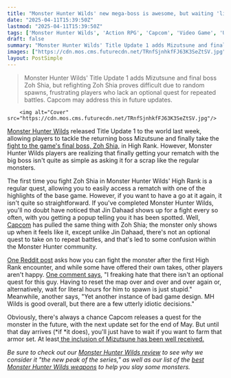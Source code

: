 ```yaml
---
title: "Monster Hunter Wilds' new mega-boss is awesome, but waiting 'literal hours' for this thing to spawn is such a buzzkill"
date: "2025-04-11T15:39:50Z"
lastmod: "2025-04-11T15:39:50Z"
tags: ['Monster Hunter Wilds', 'Action RPG', 'Capcom', 'Video Game', 'Update', 'Mizutsune', 'Zoh Shia']
draft: false
summary: "Monster Hunter Wilds' Title Update 1 adds Mizutsune and final boss Zoh Shia, but refighting Zoh Shia proves difficult due to random spawns, frustrating players who lack an optional quest for repeated battles.  Capcom may address this in future updates."
images: ["https://cdn.mos.cms.futurecdn.net/TRnfSjnhkfFJ63K3SeZtSV.jpg"]
layout: PostSimple
---
```

> Monster Hunter Wilds' Title Update 1 adds Mizutsune and final boss Zoh Shia, but refighting Zoh Shia proves difficult due to random spawns, frustrating players who lack an optional quest for repeated battles.  Capcom may address this in future updates.


        <img alt="Cover" src="https://cdn.mos.cms.futurecdn.net/TRnfSjnhkfFJ63K3SeZtSV.jpg"/>
        
[Monster Hunter Wilds](https://www.gamesradar.com/games/monster-hunter/monster-hunter-wilds-guide/) released Title Update 1 to the world last week, allowing players to tackle the returning boss Mizutsune and finally take the [fight to the game's final boss, Zoh Shia,](https://www.gamesradar.com/games/monster-hunter/new-monster-hunter-wilds-update-brings-a-monster-so-fierce-fans-have-gone-from-calling-the-game-too-easy-to-asking-what-the-hell-was-that/) in High Rank. However, Monster Hunter Wilds players are realizing that finally getting your rematch with the big boss isn't quite as simple as asking it for a scrap like the regular monsters.

The first time you fight Zoh Shia in Monster Hunter Wilds' High Rank is a regular quest, allowing you to easily access a rematch with one of the highlights of the base game. However, if you want to have a go at it again, it isn't quite so straightforward. If you've completed Monster Hunter Wilds, you'll no doubt have noticed that Jin Dahaad shows up for a fight every so often, with you getting a popup telling you it has been spotted. Well, [Capcom](https://www.gamesradar.com/tag/capcom/) has pulled the same thing with Zoh Shia; the monster only shows up when it feels like it, except unlike Jin Dahaad, there's not an optional quest to take on to repeat battles, and that's led to some confusion within the Monster Hunter community.

[One Reddit post](https://www.reddit.com/r/MonsterHunter/comments/1jr3es9/how_to_refight_zoh_shia/) asks how you can fight the monster after the first High Rank encounter, and while some have offered their own takes, other players aren't happy. [One comment says](https://www.reddit.com/r/MonsterHunter/comments/1jr3es9/comment/mllaqbp/?utm_source=share&utm_medium=web3x&utm_name=web3xcss&utm_term=1&utm_content=share_button), "I freaking hate that there isn't an optional quest for this guy. Having to reset the map over and over and over again or, alternatively, wait for literal hours for him to spawn is just stupid." Meanwhile, another says, "Yet another instance of bad game design. MH Wilds is good overall, but there are a few utterly idiotic decisions."

Obviously, there's always a chance Capcom releases a quest for the monster in the future, with the next update set for the end of May. But until that day arrives (*if *it does), you'll just have to wait if you want to farm that armor set. At least[<em> </em>the inclusion of Mizutsune has been well received.](https://www.gamesradar.com/games/monster-hunter/and-just-like-that-monster-hunter-wilds-endgame-is-way-more-fun-a-big-pink-bubble-fox-has-saved-us-from-arkveld-and-gore-magala-and-theres-more-help-on-the-way/)

*Be sure to check out our *[<em>Monster Hunter Wilds review</em>](https://www.gamesradar.com/games/monster-hunter/monster-hunter-wilds-review/)* to see why we consider it "the new peak of the series," as well as our list of the *[<em>best Monster Hunter Wilds weapons</em>](https://www.gamesradar.com/games/monster-hunter/monster-hunter-wilds-weapon-tier-list-best/)* to help you slay some monsters.*
        